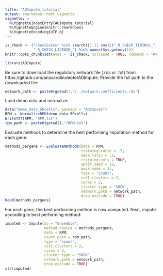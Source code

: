 ```yaml
---
title: "ADImpute_tutorial"
output: rmarkdown::html_vignette
vignette: >
  %\VignetteIndexEntry{ADImpute_tutorial}
  %\VignetteEngine{knitr::rmarkdown}
  %\VignetteEncoding{UTF-8}
---
```


```r
is_check <- ("CheckExEnv" %in% search()) || any(c("_R_CHECK_TIMINGS_",
             "_R_CHECK_LICENSE_") %in% names(Sys.getenv()))
knitr::opts_chunk$set(eval = !is_check, collapse = TRUE, comment = "#>")
```

```r
library(ADImpute)
```

Be sure to download the regulatory network file (.rds or .txt) from https://github.com/anacarolinaleote/ADImpute. Provide the full path to the downloaded file:
```r
network_path <- paste0(getwd(),"/../network.coefficients.rds")
```

Load demo data and normalize:
```r
data("demo_data_50cells", package = "ADImpute")
RPM <- NormalizeRPM(demo_data_50cells)
WriteTXT(RPM, "RPM.txt")
rpm_path <- paste0(getwd(),"/RPM.txt")
```

Evaluate methods to determine the best performing imputation method for each gene:
```r
methods_pergene <- EvaluateMethods(data = RPM,
                                   training.ratio = .7,
                                   mask.ratio = .2,
                                   training.only = TRUE,
                                   split.seed = 12,
                                   mask.seed = 34,
                                   type = "count",
                                   cell.clusters = 2,
                                   cores = 2,
                                   cluster.type = "SOCK",
                                   network.path = network_path,
                                   drop.exclude = TRUE)
head(methods_pergene)
```

For each gene, the best performing method is now computed. Next, impute according to best performing method:
```r
imputed <- Impute(do = "Ensemble",
                  method.choice = methods_pergene,
                  data = RPM,
                  count_path = rpm_path,
                  type = "count",
                  cell.clusters = 2,
                  cores = 2,
                  cluster.type = "SOCK",
                  network.path = network_path,
                  drop.exclude = TRUE)
str(imputed)
```

